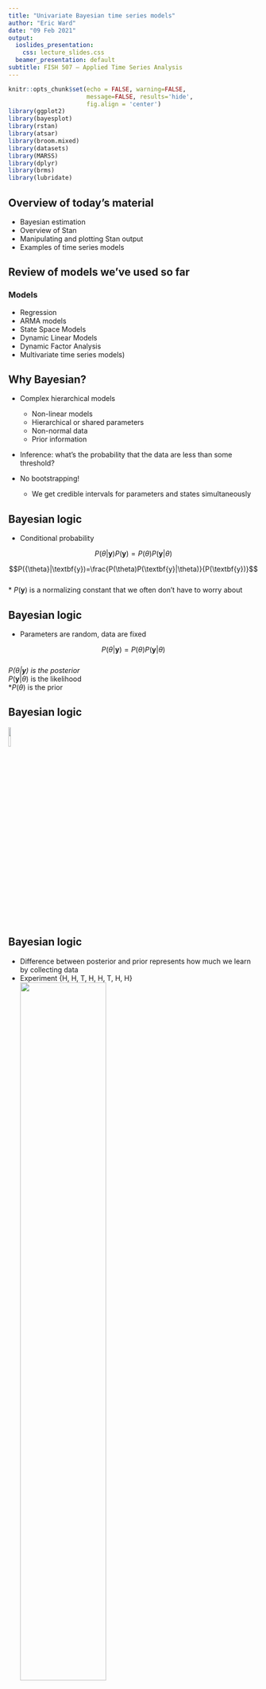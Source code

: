 ```yaml
---
title: "Univariate Bayesian time series models"
author: "Eric Ward"
date: "09 Feb 2021"
output:
  ioslides_presentation:
    css: lecture_slides.css
  beamer_presentation: default
subtitle: FISH 507 – Applied Time Series Analysis
---
```


```r
knitr::opts_chunk$set(echo = FALSE, warning=FALSE, 
                      message=FALSE, results='hide',
                      fig.align = 'center')
library(ggplot2)
library(bayesplot)
library(rstan)
library(atsar)
library(broom.mixed)
library(datasets)
library(MARSS)
library(dplyr)
library(brms)
library(lubridate)
```

## Overview of today's material

* Bayesian estimation
* Overview of Stan 
* Manipulating and plotting Stan output
* Examples of time series models

## Review of models we've used so far

### Models
* Regression
* ARMA models
* State Space Models
* Dynamic Linear Models
* Dynamic Factor Analysis
* Multivariate time series models)

## Why Bayesian?

* Complex hierarchical models  
    + Non-linear models
    + Hierarchical or shared parameters
    + Non-normal data
    + Prior information
    
* Inference: what’s the probability that the data are less than some threshold?   

* No bootstrapping!
     + We get credible intervals for parameters and states simultaneously

## Bayesian logic

* Conditional probability

$$P({\theta}|\textbf{y})P(\textbf{y})=P(\theta)P(\textbf{y}|\theta)$$  

$$P({\theta}|\textbf{y})=\frac{P(\theta)P(\textbf{y}|\theta)}{P(\textbf{y})}$$   
* ${P(\textbf{y})}$ is a normalizing constant that we often don't have to worry about

## Bayesian logic
* Parameters are random, data are fixed

$$P({\theta}|\textbf{y})=P(\theta)P(\textbf{y}|\theta)$$  
*$P({\theta}|\textbf{y})$ is the posterior  
*$P(\textbf{y}|\theta)$ is the likelihood  
*$P(\theta)$ is the prior    

## Bayesian logic 

![](frequentists_vs_bayesians_2x.png){height=10%}
  
## Bayesian logic

* Difference between posterior and prior represents how much we learn by collecting data
* Experiment {H, H, T, H, H, T, H, H}
![](prior_posterior.jpg){height=60%}

## Bayesian mechanics

* MLE seeks to find the combination of parameters that maximize the likelihood (e.g. find absolute best point)

* Bayesian estimation uses integration to find the combination of parameters that are best *on average*

## Bayesian mechanics in practice

![](tradeoff.jpeg)
  
## Estimation 

* Goal of Bayesian estimation in drawing samples from the posterior *$P({\theta}|\textbf{y})$

* For very simple models, we can write the analytical solution for the posterior

* But for 99% of the problems we work on, need to generate samples via simulation

* Markov chain Monte Carlo 

## Estimation

![](mcmc1.jpeg)  


## Estimation

![](mcmc2.jpeg)  

## Estimation

![](mcmc3.jpeg)  

## Estimation

![](mcmc4.jpeg)  

## Estimation

* Thousands of proposals later, we have a MCMC chain

```r
df = data.frame(id=1:1000, x=rnorm(1000))
ggplot(df,aes(id,x)) + geom_line(col="red") + 
  xlab("") + ylab("Parameter") + theme_bw()
```

## Estimation: best practices

* Run 3-4 MCMC chains in parallel 

* Discard first ~ 10-50% of each MCMC chain as a 'burn-in'

* Optionally apply MCMC thinning to reduce autocorrelation  


## Lots of algorithms for sampling

* Metropolis, Metropolis-Hastings

* Sampling - Imporance - Resampling (SIR)

* No-U-Turn Sampler (NUTS)

* [Monahan et al. 2016, Faster estimation of Bayesian models in ecology using Hamiltonian Monte Carlo](https://besjournals.onlinelibrary.wiley.com/doi/abs/10.1111/2041-210X.12681)

## What is Stan?  

* Powerful, cross-platform and cross-language (R, Julia, Matlab, etc) that allows users to write custom code that can be called directly from R

* Estimation can be fully or approximate Bayesian inference, or maximum a posteriori optimization (BFGS)

* Useful links:
    + [Stan homepage](https://mc-stan.org/)
    + [Stan manual](https://mc-stan.org/users/documentation/)
    + [rstan](https://cran.r-project.org/web/packages/rstan/index.html)

## Options for using Stan in this class

* Write your own code (based on examples in the manual, etc)

* Use an existing package  

* Use our bundled code to get started with simple models (we'll start here)

## Existing packages: rstanarm and brms

* Both packages very flexible, and allow same syntax as basic lm/glm or lmer models, e.g.

```r
rstan::stan_lm
rstan::stan_glm
rstan::stan_glmer
```

* Vignettes
[brms](http://paul-buerkner.github.io/brms/)
[rstanarm](http://mc-stan.org/rstanarm/articles/rstanarm.html)

## Existing packages: rstanarm and brms

* Very flexible
`brms` includes autocorrelated errors, non-normal data, 
non-linear smooths (GAMs), etc. 

* Limitations related to this class:
* allows multivariate data, but not multivariate time series models
[brms example](https://cran.r-project.org/web/packages/brms/vignettes/brms_multivariate.html)

## Existing packages: rstanarm and brms

`brms` offers notation that should be very familiar to run many classes of models, 

```r
brms::brm(y ~ x * z + (1|group), data=d)
brms::brm(y01 ~ x * z + (1|group), data=d, family = binomial("logit"))
brms::brm(bf(y ~ s(x)), data=d)
```
* smooths can also be of 2-d models (e.g. spatial models)

## Existing packages: rstanarm and brms

`brms` allows ARMA correlation structures that we're familiar with, 

```r
data("LakeHuron")
LakeHuron <- as.data.frame(LakeHuron)
fit <- brm(x ~ arma(p = 2, q = 1), data = LakeHuron)
```
* also includes spatial models (car, sar)
* does not include these in the context of state space models

## Example: linear regression in brms

```r
data(airmiles)
df = data.frame(year = 1937:1960,airmiles=airmiles)
```
```r
ggplot(df,aes(year,log(airmiles))) + geom_point() + 
  geom_line() + 
  theme_bw() + 
  ggtitle("Passenger Miles on Commercial US Airlines") + 
  xlab("Year")
```

## Example: linear regression and AR(1) models in brms

* Regression  
```r
lm_fit = brms::brm(log(airmiles) ~ year, data=df)
```

* Question: how would we change the code to be an AR(1) model?

```r
lm_ar= brms::brm(log(airmiles) ~ arma(p = 1, q = 0), data=df)
```

* Defaults to 4 MCMC chains, 2000 iterations, 1000 burn-in

## Example: linear regression and AR(1) models in brms

* `lm_ar` is a "brmsfit" object and has a bunch of convenient plotting functions

```r
plot(lm_ar)
```

## Example: linear regression and AR(1) models in brms

* Pairs plots 

```r
pairs(lm_ar)
```

## Example: linear regression and AR(1) models in brms

* Posterior predictive checks

```r
pp_check(lm_ar)
```

## Example: linear regression and AR(1) models in brms

* Shinystan

```r
shinystan::launch_shinystan(lm_ar)
```

## Example: linear regression and AR(1) models in brms

* Additional functionality / diagnostics in `bayesplot`

```r
mcmc_areas(lm_ar,c("sigma","b_Intercept","ar[1]"))
```

## Plotting with Stan output
These plots only the tip of the iceberg for plotting. For more great examples of the kinds of plots avaialable, see these vignettes:

* [Examples on Stan](https://mc-stan.org/users/interfaces/bayesplot)

* [Jonah Gabry's introduction to bayesplot](https://cran.r-project.org/web/packages/bayesplot/vignettes/plotting-mcmc-draws.html)

* [Matthew Kay's introduction to bayesplot and tidybayes](https://cran.r-project.org/web/packages/tidybayes/vignettes/tidybayes.html)

## Customized models and code for this class

* We'll need to install these packages to run Stan,  
```r
install.packages("rstan", repos = "https://cloud.r-project.org")
install.packages("devtools", repos = "https://cloud.r-project.org")
```

* And then we can install our custom package for the class with bundled Stan time series models

```r
devtools::install_github(repo="nwfsc-timeseries/atsar")
library("atsar")
```

## Models included

* `atsar` package includes:
* RW, AR and MA models (with and without drift)
* DLMs (intercept, slope, both)
* State space RW and AR models
* Flexible families for each model

## More time series models: application to NEON EFI Aquatics challenge

* Daily temperature and oxygen data available from Barco Lake in Florida

```r
neon = readRDS("neon_aquatics.rds")
neon = dplyr::filter(neon, siteID=="BARC") %>% 
  dplyr::arrange(time)

# This is key here - I added the forecast horizon on the end of the data for the forecast period
full_time <- tibble(time = seq(min(neon$time), max(neon$time), by = "1 day"))
  
# Join the full time with the site_data_var so there aren't gaps in the time column
neon <- left_join(full_time, neon) %>% 
    dplyr::rename(date=time)
neon$year = year(neon$date)
neon = dplyr::filter(neon,year>=2019)
ggplot(neon, aes(date, oxygen)) + 
  geom_point() + 
  theme_bw() + 
  xlab("Time") + 
  ylab("Oxygen")
```

## 'atsar' package: random walk and AR(1) models

This model should be familiar, 

$$E\left[ { Y }_{ t } \right] =E\left[ { Y }_{ t-1 } \right] +{ e }_{ t-1 }$$
* Note that the use of the argument `model_name` and `est_drift`. By not estimating drift, we assume the process is stationary with respect to the mean
```r
rw = fit_stan(y = neon$oxygen, 
              est_drift = FALSE, model_name = "rw") 
```

## 'atsar' package: univariate state space models

* Specify the MCMC parameters
```r
rw = fit_stan(y = neon$oxygen, 
              est_drift = FALSE, 
              model_name = "rw",
              mcmc_list = list(n_mcmc = 2000, n_burn = 500, 
                               n_chain = 3, n_thin = 1)) 
```

## 'atsar' package: univariate state space models

State equation: 
$${ x }_{ t }={ \phi x }_{ t-1 }+{ \varepsilon  }_{ t-1 }$$
where ${ \varepsilon  }_{ t-1 } \sim Normal(0, q)$

Observation equation:
$${ Y }_{ t } \sim Normal(x_{t}, r)$$

* Let’s compare models with and without the AR parameter $\phi$ in the process model

## 'atsar' package: univariate state space models

We can first run the model with $\phi$,
```r
ss_ar = fit_stan(y = neon$oxygen, 
        est_drift=FALSE, model_name = "ss_ar",
        mcmc_list = list(n_mcmc = 2000, n_chain = 1, n_thin = 1,n_burn=1000))
```

then without,

```r
ss_rw = fit_stan(y = neon$oxygen, 
        est_drift=FALSE, model_name = "ss_rw",
        mcmc_list = list(n_mcmc = 2000, n_chain = 1, n_thin = 1,n_burn=1000))
```


```r
saveRDS(ss_ar,"ss_ar.rds")
saveRDS(ss_rw,"ss_rw.rds")
```


## 'atsar' package: univariate state space models

Did the models converge? 
  
  * One quick check is to look at the value of R-hat for each parameter (generally should be small, < 1.1 or < 1.05)
```r
rw_summary <- summary(ss_rw, pars = c("sigma_process","sigma_obs"), 
                      probs = c(0.1, 0.9))$summary
print(rw_summary)
```

## 'atsar' package: univariate state space models

* Calculate maximum Rhat across all parameters,

```r
rhats <- summary(ss_rw)$summary[,"Rhat"]
print(max(rhats))
```

* Reminder: we only ran one chain / 2000 iterations, so overall not bad!

## 'atsar' package: univariate state space models
* Tidy summaries from Stan output:
Using the `broom.mixed` package, we can also extract some tidy summaries of the output 
```r
coef = broom.mixed::tidy(ss_ar)
head(coef)
```

## 'atsar' package: univariate state space models

* We can use this to look at predictions versus our data

```r
coef = broom.mixed::tidy(ss_ar)
coef = coef[grep("pred",coef$term),]
coef$Time = seq(1,nrow(coef))
coef$y = neon$oxygen
ggplot(coef, aes(Time, y)) + 
  geom_ribbon(aes(ymin=estimate-std.error, ymax=estimate+std.error),alpha=0.3) +
  theme_bw()
```

## 'atsar' package: univariate state space models

* We can use this to look at predictions versus our data

```r
coef = broom.mixed::tidy(ss_ar)
coef = coef[grep("pred",coef$term),]
coef$Time = seq(1,nrow(coef))
coef$y = neon$oxygen
ggplot(coef, aes(Time, y)) + 
  geom_ribbon(aes(ymin=estimate-std.error, ymax=estimate+std.error),alpha=0.3) +
  theme_bw() + 
  geom_point(aes(Time,y),col="red")
```

## 'atsar' package: univariate state space models

* We can use this to look at predictions versus our data

```r
coef = broom.mixed::tidy(ss_ar)
coef = coef[grep("pred",coef$term),]
coef$Time = seq(1,nrow(coef))
coef$y = neon$oxygen
ggplot(coef, aes(estimate, y)) + 
  geom_point(alpha=0.4,col="red") +
  theme_bw() + 
  geom_abline(aes(intercept=0,slope=1))
```

##'atsar' package: raw samples

* tidy() functions great at summarizing
* fit_stan() returns 'stanfit' object that we can use `rstan::extract()` on to get raw posterior draws, by chain

```r
pars = extract(ss_ar)
```

* returns list of parameters we can access directly, e.g.
```r
summary(pars$sigma_process)
```

##'atsar' package: model selection

* Best practice is to use Leave One Out Information Criterion (LOOIC) in `loo` package
* We can compare the LOOIC from the 2 models (AR vs RW)
```{reval=FALSE}
loo_ar = (loo::loo(ss_ar))
loo_rw = (loo::loo(ss_rw))
```

## 'atsar' package: DLMs

* For comparison to MARSS, we'll use Mark's example of logit-transformed survival from the Columbia River. We can think about setting the DLM up in the slope or the intercept. For this first example, we'll do the latter. 

```r
ggplot(SalmonSurvCUI, aes(year, logit.s)) + geom_line() + geom_point() + 
  theme_bw()
```

## 'atsar' package: DLMs

* Fit DLM with random walk in intercept
```r
mod = fit_stan(y = SalmonSurvCUI$logit.s, 
               model_name="dlm-intercept",
               mcmc_list = list(n_mcmc = 2000, 
                                n_chain = 1, n_thin = 1,n_burn=1000))
```

```r
saveRDS(mod, "dlm-intercept.rds")
```


* Fit DLM with random walk in slope

```r
mod_slope = fit_stan(y = SalmonSurvCUI$logit.s, 
        x = SalmonSurvCUI$CUI.apr, 
        model_name="dlm-slope",
        mcmc_list = list(n_mcmc = 2000, 
                                n_chain = 1, n_thin = 1,n_burn=1000))
```

## 'atsar' package: DLMs

Let's look at predictions using the `rstan::extract()` function
```r
pars = rstan::extract(mod)
names(pars)
```

## 'atsar' package: DLMs

Let's look at predictions using the `rstan::extract()` function
```r
pars = rstan::extract(mod)
df = data.frame("Time"=1:42,
                y = SalmonSurvCUI$logit.s,
                pred = apply(pars$pred,2,mean),
                lower=apply(pars$pred,2,quantile,0.025),
                upper=apply(pars$pred,2,quantile,0.975))
ggplot(df, aes(Time, pred)) + 
  geom_ribbon(aes(ymin=lower, ymax=upper),alpha=0.3) +
  theme_bw() + 
  geom_line() + 
  geom_point(aes(Time,y),col="red")
```

## Extra extensions

* `family` argument in `fit_stan` allows to have flexible families
* e.g., fit a Poisson or binomial DLM with 

```r
mod = fit_stan(y = SalmonSurvCUI$logit.s, 
               model_name="dlm-intercept",
               family="binomial")
mod = fit_stan(y = SalmonSurvCUI$logit.s, 
               model_name="dlm-intercept",
               family="poisson")
```


## Summary

* Bayesian implementation of time series models in Stan can do everything that MARSS can do and more!

* Very flexible language, great developer community 

* Widely used by students in SAFS / UW / QERM / etc

* Please come to us with questions, modeling issues, or add to code in our packages to make them better!

